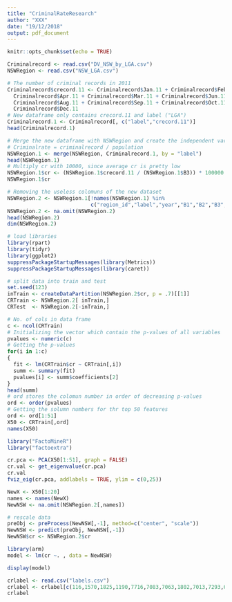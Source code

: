 ```yaml
---
title: "CriminalRateResearch"
author: "XXX"
date: "19/12/2018"
output: pdf_document
---
```


```r
knitr::opts_chunk$set(echo = TRUE)
```

```r
Criminalrecord <- read.csv("DV_NSW_by_LGA.csv")
NSWRegion <- read.csv("NSW_LGA.csv")
```

```r
# The number of criminal records in 2011
Criminalrecord$crecord.11 <- Criminalrecord$Jan.11 + Criminalrecord$Feb.11 + Criminalrecord$May.11 +
  Criminalrecord$Apr.11 + Criminalrecord$Mar.11 + Criminalrecord$Jun.11 + Criminalrecord$Jul.11 + 
  Criminalrecord$Aug.11 + Criminalrecord$Sep.11 + Criminalrecord$Oct.11 + Criminalrecord$Nov.11 + 
  Criminalrecord$Dec.11
# New dataframe only contains crecord.11 and label ("LGA")
Criminalrecord.1 <- Criminalrecord[, c("label","crecord.11")]
head(Criminalrecord.1)

# Merge the new dataframe with NSWRegion and create the independent variable "cr" (criminalrate)
# Criminalrate = criminalrecord / population
NSWRegion.1 <- merge(NSWRegion, Criminalrecord.1, by = "label")
head(NSWRegion.1)
# Multiply cr with 10000, since average cr is pretty low
NSWRegion.1$cr <- (NSWRegion.1$crecord.11 / (NSWRegion.1$B3)) * 100000
NSWRegion.1$cr

# Removing the useless colomuns of the new dataset
NSWRegion.2 <- NSWRegion.1[!names(NSWRegion.1) %in%
                           c("region_id","label","year","B1","B2","B3","crecord.11")]
NSWRegion.2 <- na.omit(NSWRegion.2)
head(NSWRegion.2)
dim(NSWRegion.2)
```

```r
# load libraries
library(rpart)
library(tidyr)
library(ggplot2)
suppressPackageStartupMessages(library(Metrics))
suppressPackageStartupMessages(library(caret))

# split data into train and test
set.seed(123)
inTrain <- createDataPartition(NSWRegion.2$cr, p = .7)[[1]]
CRTrain <- NSWRegion.2[ inTrain,]
CRTest  <- NSWRegion.2[-inTrain,]

# No. of cols in data frame
c <- ncol(CRTrain)
# Initializing the vector which contain the p-values of all variables
pvalues <- numeric(c)
# Getting the p-values
for(i in 1:c)
{
  fit <- lm(CRTrain$cr ~ CRTrain[,i])
  summ <- summary(fit)
  pvalues[i] <- summ$coefficients[2]
}
head(summ)
# ord stores the colomun number in order of decreasing p-values
ord <- order(pvalues)
# Getting the solumn numbers for thr top 50 features
ord <- ord[1:51]
X50 <- CRTrain[,ord]
names(X50)
```



```r
library("FactoMineR")
library("factoextra")

cr.pca <- PCA(X50[1:51], graph = FALSE)
cr.val <- get_eigenvalue(cr.pca)
cr.val
fviz_eig(cr.pca, addlabels = TRUE, ylim = c(0,25))
```

```r
NewX <- X50[1:20]
names <- names(NewX)
NewNSW <- na.omit(NSWRegion.2[,names])

# rescale data
preObj <- preProcess(NewNSW[,-1], method=c("center", "scale"))
NewNSW <- predict(preObj, NewNSW[,-1])
NewNSW$cr <- NSWRegion.2$cr
```

```r
library(arm)
model <- lm(cr ~. , data = NewNSW)

display(model)
```

```r
crlabel <- read.csv("labels.csv")
crlabel <- crlabel[c(116,1570,1825,1190,7716,7083,7063,1802,7013,7293,6712,1697,7033,2240,6963,1827,6793,7213),]
crlabel
```



